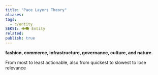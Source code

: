 ```yaml
---
title: "Pace Layers Theory"
aliases: 
tags:
  - c/entity
SEKSI: 👁️‍🗨️ Entity
related:
publish: true
---
```

**fashion, commerce, infrastructure, governance, culture, and nature.**

From most to least actionable, also from quickest to slowest to lose relevance

